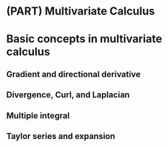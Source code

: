 
# (PART) Multivariate Calculus {-}

# Basic concepts in multivariate calculus

## Gradient and directional derivative  

## Divergence, Curl, and Laplacian

## Multiple integral 

## Taylor series and expansion